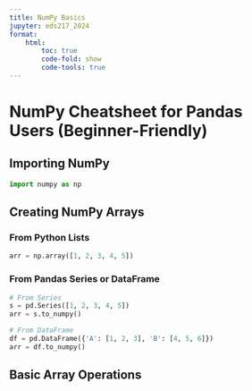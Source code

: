 ```yaml
---
title: NumPy Basics
jupyter: eds217_2024
format: 
    html:
        toc: true
        code-fold: show
        code-tools: true
---
```


# NumPy Cheatsheet for Pandas Users (Beginner-Friendly)

## Importing NumPy
```python
import numpy as np
```

## Creating NumPy Arrays

### From Python Lists
```python
arr = np.array([1, 2, 3, 4, 5])
```

### From Pandas Series or DataFrame
```python
# From Series
s = pd.Series([1, 2, 3, 4, 5])
arr = s.to_numpy()

# From DataFrame
df = pd.DataFrame({'A': [1, 2, 3], 'B': [4, 5, 6]})
arr = df.to_numpy()
```

## Basic Array Operations

### Element-wise Operations
```python
arr1 = np.array([1, 2, 3])
arr2 = np.array([4, 5, 6])

# Addition
result = arr1 + arr2

# Multiplication
result = arr1 * arr2

# Division
result = arr1 / arr2
```

### Simple Mathematical Functions
```python
# Square root
sqrt_arr = np.sqrt(arr)

# Exponential
exp_arr = np.exp(arr)

# Absolute value
abs_arr = np.abs(arr)
```

## Statistical Operations

### Basic Statistics
```python
# Mean
mean = np.mean(arr)

# Median
median = np.median(arr)

# Standard deviation
std = np.std(arr)
```

### Min, Max, and Sum
```python
# Minimum
min_val = np.min(arr)

# Maximum
max_val = np.max(arr)

# Sum
total = np.sum(arr)
```

## Array Manipulation

### Reshaping
```python
arr = np.array([1, 2, 3, 4, 5, 6])
reshaped = arr.reshape(2, 3)
```

### Transposing
```python
transposed = arr.T
```

### Flattening
```python
flattened = arr.flatten()
```

## Random Number Generation

### Random Sampling
```python
# Generate 5 random numbers between 0 and 1
random_uniform = np.random.rand(5)

# Generate 5 random integers between 1 and 10
random_integers = np.random.randint(1, 11, 5)
```

### Setting Random Seed
```python
np.random.seed(42)  # For reproducibility
```

## Working with Missing Data

### Handling NaN Values
```python
# Check for NaN
np.isnan(arr)

# Replace NaN with a value
np.nan_to_num(arr, nan=0.0)
```

## Useful NumPy Functions for Pandas Users

### unique() and value_counts()
```python
# Get unique values
unique_values = np.unique(arr)

# Get value counts (similar to pandas value_counts())
values, counts = np.unique(arr, return_counts=True)
```

### where()
```python
# Similar to pandas' where, but returns an array
result = np.where(condition, x, y)
```

### concatenate()
```python
# Concatenate arrays (similar to pd.concat())
concatenated = np.concatenate([arr1, arr2, arr3])
```

## When to Use NumPy with Pandas

1. **Performance**: For large datasets, NumPy operations can be faster than pandas.
2. **Memory efficiency**: NumPy arrays use less memory than pandas objects.
3. **Specific mathematical operations**: Some mathematical operations are more straightforward in NumPy.
4. **Interfacing with other libraries**: Many scientific Python libraries use NumPy arrays.

Remember, while these NumPy operations are useful, many have direct equivalents in pandas that work on Series and DataFrames. Always consider whether you can perform the operation directly in pandas before converting to NumPy arrays.